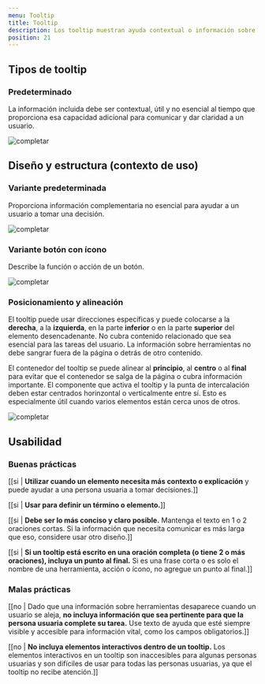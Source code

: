 ```yaml
---
menu: Tooltip
title: Tooltip
description: Los tooltip muestran ayuda contextual o información sobre componentes específicos cuando un usuario se desplaza o se enfoca en ellos.
position: 21
---
```


## Tipos de tooltip

### Predeterminado

La información incluida debe ser contextual, útil y no esencial al tiempo que proporciona esa capacidad adicional para comunicar y dar claridad a un usuario.

<div className="d-flex flex-row justify-content-center pt-4">

  ![completar](/componentes/tooltip/tooltip.png)

</div>

## Diseño y estructura (contexto de uso)

### Variante predeterminada

Proporciona información complementaria no esencial para ayudar a un usuario a tomar una decisión.

![completar](/componentes/tooltip/variante-pre.png)

### Variante botón con ícono

Describe la función o acción de un botón.

![completar](/componentes/tooltip/variante-buttom.png)

### Posicionamiento y alineación

El tooltip puede usar direcciones específicas y puede colocarse a la **derecha**, a la **izquierda**, en la parte **inferior** o en la parte **superior** del elemento desencadenante. No cubra contenido relacionado que sea esencial para las tareas del usuario. La información sobre herramientas no debe sangrar fuera de la página o detrás de otro contenido.

El contenedor del tooltip se puede alinear al **principio**, al **centro** o al **final** para evitar que el contenedor se salga de la página o cubra información importante. El componente que activa el tooltip y la punta de intercalación deben estar centrados horinzontal o verticalmente entre sí. Esto es especialmente útil cuando varios elementos están cerca unos de otros.

![completar](/componentes/tooltip/variantes.png)

## Usabilidad

### Buenas prácticas

[[si | **Utilizar cuando un elemento necesita más contexto o explicación** y puede ayudar a una persona usuaria a tomar decisiones.]]

[[si | **Usar para definir un término o elemento.**]]

[[si | **Debe ser lo más conciso y claro posible.** Mantenga el texto en 1 o 2 oraciones cortas. Si la información que necesita comunicar es más larga que eso, considere usar otro diseño.]]

[[si | **Si un tooltip está escrito en una oración completa (o tiene 2 o más oraciones), incluya un punto al final.** Si es una frase corta o es solo el nombre de una herramienta, acción o ícono, no agregue un punto al final.]]

### Malas prácticas

[[no | Dado que una información sobre herramientas desaparece cuando un usuario se aleja, **no incluya información que sea pertinente para que la persona usuaria complete su tarea.** Use texto de ayuda que esté siempre visible y accesible para información vital, como los campos obligatorios.]]

[[no | **No incluya elementos interactivos dentro de un tooltip.** Los elementos interactivos en un tooltip son inaccesibles para algunas personas usuarias y son difíciles de usar para todas las personas usuarias, ya que el tooltip no recibe atención.]]

